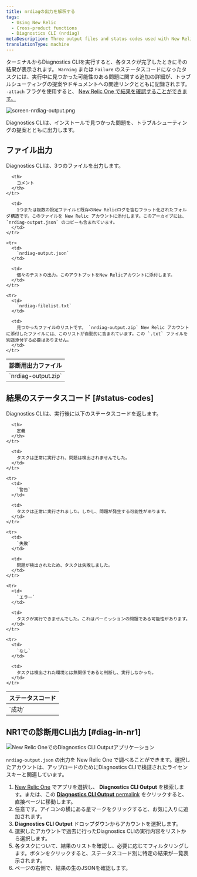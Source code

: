 ```yaml
---
title: nrdiagの出力を解釈する
tags:
  - Using New Relic
  - Cross-product functions
  - Diagnostics CLI (nrdiag)
metaDescription: Three output files and status codes used with New Relic Diagnostics (nrdiag).
translationType: machine
---
```




ターミナルからDiagnostics CLIを実行すると、各タスクが完了したときにその結果が表示されます。 `Warning` または `Failure` のステータスコードになったタスクには、実行中に見つかった可能性のある問題に関する追加の詳細が、トラブルシューティングの提案やドキュメントへの関連リンクとともに記録されます。 `-attach` フラグを使用すると、 [New Relic One で結果を確認することができます。](/docs/using-new-relic/cross-product-functions/diagnostics-cli-nrdiag/interpret-nrdiag-output/#diag-in-nr1)

<img
  title="screen-nrdiag-output.png"
  alt="screen-nrdiag-output.png"
  src={screenNrdiagOutput0}
/>

<figcaption>
  Diagnostics CLIは、インストールで見つかった問題を、トラブルシューティングの提案とともに出力します。
</figcaption>

## ファイル出力

Diagnostics CLIは、3つのファイルを出力します。

<table>
  <thead>
    <tr>
      <th style={{ width: "200px" }}>
        診断用出力ファイル
      </th>

      <th>
        コメント
      </th>
    </tr>
  </thead>

  <tbody>
    <tr>
      <td>
        `nrdiag-output.zip`
      </td>

      <td>
        1つまたは複数の設定ファイルと既存のNew Relicログを含むフラット化されたフォルダ構造です。このファイルを New Relic アカウントに添付します。このアーカイブには、 `nrdiag-output.json` のコピーも含まれています。
      </td>
    </tr>

    <tr>
      <td>
        `nrdiag-output.json`
      </td>

      <td>
        個々のテストの出力。このアウトプットをNew Relicアカウントに添付します。
      </td>
    </tr>

    <tr>
      <td>
        `nrdiag-filelist.txt`
      </td>

      <td>
        見つかったファイルのリストです。 `nrdiag-output.zip` New Relic アカウントに添付したファイルには、このリストが自動的に含まれています。この `.txt` ファイルを別途添付する必要はありません。
      </td>
    </tr>
  </tbody>
</table>

## 結果のステータスコード [#status-codes]

Diagnostics CLIは、実行後に以下のステータスコードを返します。

<table>
  <thead>
    <tr>
      <th style={{ width: "125px" }}>
        ステータスコード
      </th>

      <th>
        定義
      </th>
    </tr>
  </thead>

  <tbody>
    <tr>
      <td>
        `成功`
      </td>

      <td>
        タスクは正常に実行され、問題は検出されませんでした。
      </td>
    </tr>

    <tr>
      <td>
        `警告`
      </td>

      <td>
        タスクは正常に実行されました。しかし、問題が発生する可能性があります。
      </td>
    </tr>

    <tr>
      <td>
        `失敗`
      </td>

      <td>
        問題が検出されたため、タスクは失敗しました。
      </td>
    </tr>

    <tr>
      <td>
        `エラー`
      </td>

      <td>
        タスクが実行できませんでした。これはパーミッションの問題である可能性があります。
      </td>
    </tr>

    <tr>
      <td>
        `なし`
      </td>

      <td>
        タスクは検出された環境とは無関係であると判断し、実行しなかった。
      </td>
    </tr>
  </tbody>
</table>

## NR1での診断用CLI出力 [#diag-in-nr1]

<img
  title="New Relic OneでのDiagnostics CLI Outputアプリケーション"
  alt="New Relic OneでのDiagnostics CLI Outputアプリケーション"
  src={leftSidebarNerdletDiag}
/>

`nrdiag-output.json` の出力を New Relic One で調べることができます。選択したアカウントは、アップロードのためにDiagnostics CLIで検証されたライセンスキーと関連しています。

1. [New Relic One](https://one.newrelic.com) でアプリを選択し、 **Diagnostics CLI Output** を検索します。または、この [**Diagnostics CLI Output** permalink](https://onenr.io/0x0jldL3EjW) をクリックすると、直接ページに移動します。
2. 任意です。アイコンの横にある星マークをクリックすると、お気に入りに追加されます。
3. **Diagnostics CLI Output** ドロップダウンからアカウントを選択します。
4. 選択したアカウントで過去に行ったDiagnostics CLIの実行内容をリストから選択します。
5. 各タスクについて、結果のリストを確認し、必要に応じてフィルタリングします。ボタンをクリックすると、ステータスコード別に特定の結果が一覧表示されます。
6. ページの右側で、結果の生のJSONを確認します。
